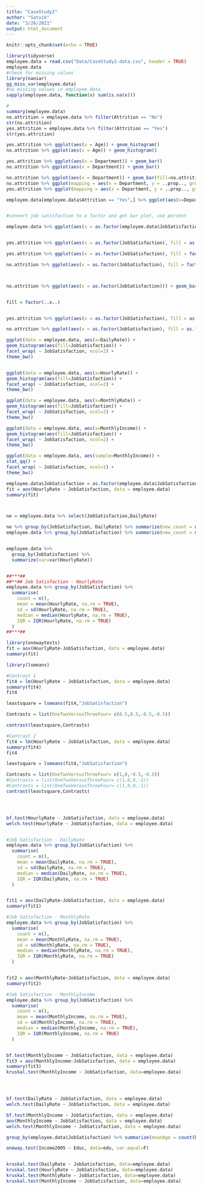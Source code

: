 ```yaml
---
title: "CaseStudy2"
author: "Satvik"
date: "3/26/2021"
output: html_document
---
```


```r
knitr::opts_chunk$set(echo = TRUE)
```

```r
library(tidyverse)
employee.data = read.csv("Data/CaseStudy2-data.csv", header = TRUE)
employee.data
#check for missing values
library(naniar)
gg_miss_var(employee.data)
#no missing values in employee.data
sapply(employee.data, function(x) sum(is.na(x)))
```

```r
#
summary(employee.data)
no.attrition = employee.data %>% filter(Attrition == "No")
str(no.attrition)
yes.attrition = employee.data %>% filter(Attrition == "Yes")
str(yes.attrition)

```

```r
yes.attrition %>% ggplot(aes(x = Age)) + geom_histogram()
no.attrition %>% ggplot(aes(x = Age)) + geom_histogram()
```


```r
yes.attrition %>% ggplot(aes(x = Department)) + geom_bar()
no.attrition %>% ggplot(aes(x = Department)) + geom_bar()
```

```r
no.attrition %>% ggplot(aes(x = Department)) + geom_bar(fill=no.attrition$Department)
no.attrition %>% ggplot(mapping = aes(x = Department, y = ..prop.., group = 1)) + geom_bar(fill = Department)
yes.attrition %>% ggplot(mapping = aes(x = Department, y = ..prop.., group = 1)) + geom_bar()
```



```r
employee.data[employee.data$Attrition == "Yes",] %>% ggplot(aes(x=Department)) + geom_bar()
```

```r

```


```r
#convert job satisfaction to a factor and get bar plot, use percent 

employee.data %>% ggplot(aes(x = as.factor(employee.data$JobSatisfaction))) + geom_bar()


yes.attrition %>% ggplot(aes(x = as.factor(JobSatisfaction), fill = as.factor(JobSatisfaction), y=..prop.., group = 1)) + geom_bar() + ggtitle("Attrition")

yes.attrition %>% ggplot(aes(x = as.factor(JobSatisfaction), fill = factor(..x..), y=..prop.., group = 1)) + geom_bar() + ggtitle("Yes Attrition") + geom_text(aes( label = scales::percent(..prop..),y= ..prop.. ), stat= "count", vjust = -.5) + scale_y_continuous(labels = scales::percent) + labs(y = "Percent", fill="Satisfaction Level", x = "Job Satisfaction")

no.attrition %>% ggplot(aes(x = as.factor(JobSatisfaction), fill = factor(..x..), y=..prop.., group = 1)) + geom_bar() + ggtitle("No Attrition") + geom_text(aes( label = scales::percent(..prop..),y= ..prop.. ), stat= "count", vjust = -.5) + scale_y_continuous(labels = scales::percent) + labs(y = "Percent", fill="Satisfaction Level", x = "Job Satisfaction")



no.attrition %>% ggplot(aes(x = as.factor(JobSatisfaction))) + geom_bar() + ggtitle("No Attrition")


fill = factor(..x..)


yes.attrition %>% ggplot(aes(x = as.factor(JobSatisfaction), fill = as.factor(JobSatisfaction))) + geom_bar() + ggtitle("Attrition")

no.attrition %>% ggplot(aes(x = as.factor(JobSatisfaction), fill = as.factor(JobSatisfaction))) + geom_bar() + ggtitle("No Attrition")


```

```r
ggplot(data = employee.data, aes(x=DailyRate)) +
geom_histogram(aes(fill=JobSatisfaction)) +
facet_wrap( ~ JobSatisfaction, ncol=2) +
theme_bw()


ggplot(data = employee.data, aes(x=HourlyRate)) +
geom_histogram(aes(fill=JobSatisfaction)) +
facet_wrap( ~ JobSatisfaction, ncol=2) +
theme_bw()

ggplot(data = employee.data, aes(x=MonthlyRate)) +
geom_histogram(aes(fill=JobSatisfaction)) +
facet_wrap( ~ JobSatisfaction, ncol=2) +
theme_bw()

ggplot(data = employee.data, aes(x=MonthlyIncome)) +
geom_histogram(aes(fill=JobSatisfaction)) +
facet_wrap( ~ JobSatisfaction, ncol=2) +
theme_bw()

ggplot(data = employee.data, aes(sample=MonthlyIncome)) +
stat_qq() +
facet_wrap( ~ JobSatisfaction, ncol=1) +
theme_bw()
```


```r
employee.data$JobSatisfaction = as.factor(employee.data$JobSatisfaction)
fit = aov(HourlyRate ~ JobSatisfaction, data = employee.data)
summary(fit)



ne = employee.data %>% select(JobSatisfaction,DailyRate)

ne %>% group_by(JobSatisfaction, DailyRate) %>% summarize(new_count = n())
employee.data %>% group_by(JobSatisfaction) %>% summarize(new_count = n())


employee.data %>%
  group_by(JobSatisfaction) %>%
  summarize(var=var(HourlyRate))


##***## 
##**## Job Satisfaction - HourlyRate
employee.data %>% group_by(JobSatisfaction) %>%
  summarise(
    count = n(),
    mean = mean(HourlyRate, na.rm = TRUE),
    sd = sd(HourlyRate, na.rm = TRUE),
    median = median(HourlyRate, na.rm = TRUE),
    IQR = IQR(HourlyRate, na.rm = TRUE)
  )
##***##

library(onewaytests)
fit = aov(HourlyRate~JobSatisfaction, data = employee.data)
summary(fit)

library(lsmeans)

#Contrast 1
fit4 = lm(HourlyRate ~ JobSatisfaction, data = employee.data)
summary(fit4)
fit4

leastsquare = lsmeans(fit4,"JobSatisfaction")

Contrasts = list(OneTwoVersusThreeFour= c(0.5,0.5,-0.5,-0.5))

contrast(leastsquare,Contrasts)

#Contrast 2
fit4 = lm(HourlyRate ~ JobSatisfaction, data = employee.data)
summary(fit4)
fit4

leastsquare = lsmeans(fit4,"JobSatisfaction")

Contrasts = list(OneTwoVersusThreeFour= c(1,0,-0.5,-0.5))
#Contrasts = list(OneTwoVersusThreeFour= c(1,0,0,-1))
#Contrasts = list(OneTwoVersusThreeFour= c(1,0,0,-1))
contrast(leastsquare,Contrasts)




bf.test(HourlyRate ~ JobSatisfaction, data = employee.data)
welch.test(HourlyRate ~ JobSatisfaction, data = employee.data)


#Job Satisfaction - DailyRate
employee.data %>% group_by(JobSatisfaction) %>%
  summarise(
    count = n(),
    mean = mean(DailyRate, na.rm = TRUE),
    sd = sd(DailyRate, na.rm = TRUE),
    median = median(DailyRate, na.rm = TRUE),
    IQR = IQR(DailyRate, na.rm = TRUE)
  )


fit1 = aov(DailyRate~JobSatisfaction, data = employee.data)
summary(fit1)

#Job Satisfaction - MonthlyRate
employee.data %>% group_by(JobSatisfaction) %>%
  summarise(
    count = n(),
    mean = mean(MonthlyRate, na.rm = TRUE),
    sd = sd(MonthlyRate, na.rm = TRUE),
    median = median(MonthlyRate, na.rm = TRUE),
    IQR = IQR(MonthlyRate, na.rm = TRUE)
  )


fit2 = aov(MonthlyRate~JobSatisfaction, data = employee.data)
summary(fit2)

#Job Satisfaction - MonthlyIncome
employee.data %>% group_by(JobSatisfaction) %>%
  summarise(
    count = n(),
    mean = mean(MonthlyIncome, na.rm = TRUE),
    sd = sd(MonthlyIncome, na.rm = TRUE),
    median = median(MonthlyIncome, na.rm = TRUE),
    IQR = IQR(MonthlyIncome, na.rm = TRUE)
  )


bf.test(MonthlyIncome ~ JobSatisfaction, data = employee.data)
fit3 = aov(MonthlyIncome~JobSatisfaction, data = employee.data)
summary(fit3)
kruskal.test(MonthlyIncome ~ JobSatisfaction, data=employee.data)




bf.test(DailyRate ~ JobSatisfaction, data = employee.data)
welch.test(DailyRate ~ JobSatisfaction, data = employee.data)

bf.test(MonthlyIncome ~ JobSatisfaction, data = employee.data)
aov(MonthlyIncome ~ JobSatisfaction, data = employee.data)
welch.test(MonthlyIncome ~ JobSatisfaction, data = employee.data)

group_by(employee.data$JobSatisfaction) %>% summarize(meanAge = count(DailyRate))

```


```r


oneway.test(Income2005 ~ Educ, data=edu, var.equal=F)


kruskal.test(DailyRate ~ JobSatisfaction, data=employee.data)
kruskal.test(HourlyRate ~ JobSatisfaction, data=employee.data)
kruskal.test(MonthlyRate ~ JobSatisfaction, data=employee.data)
kruskal.test(MonthlyIncome ~ JobSatisfaction, data=employee.data)



```


```r

```



